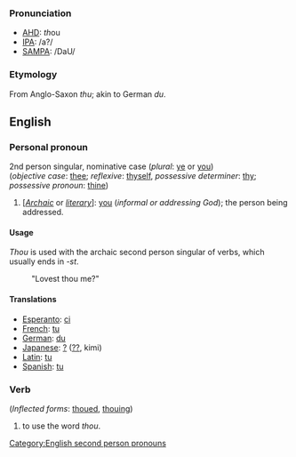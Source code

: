 ===Pronunciation===
*[[w:AHD|AHD]]: <i>th</i>ou
*[[w:IPA|IPA]]: /<eth>a?/
*[[w:SAMPA|SAMPA]]: /DaU/

===Etymology===
From Anglo-Saxon ''thu''; akin to German ''du''.

==English==

===Personal pronoun===
2nd person singular, nominative case (''plural'': [[ye]] or [[you]])<br>
(''objective case'': [[thee]]; ''reflexive'': [[thyself]], ''possessive determiner'': [[thy]]; ''possessive pronoun'': [[thine]])
#[''[[Archaic]]'' or ''[[literary]]'']: [[you]] (''informal or addressing God''); the person being addressed.

====Usage====
''Thou'' is used with the archaic second person singular of verbs, which usually ends in ''-st''.
: "Lovest thou me?"

====Translations====
*[[Esperanto]]: [[ci]]
*[[French]]: [[tu]]
*[[German]]: [[du]]
*[[Japanese]]: [[?]] ([[??]], kimi)
*[[Latin]]: [[tu]]
*[[Spanish]]: [[tu]]

===Verb===
(''Inflected forms'': [[thoued]], [[thouing]])
#to use the word ''thou''.

[[Category:English second person pronouns]]